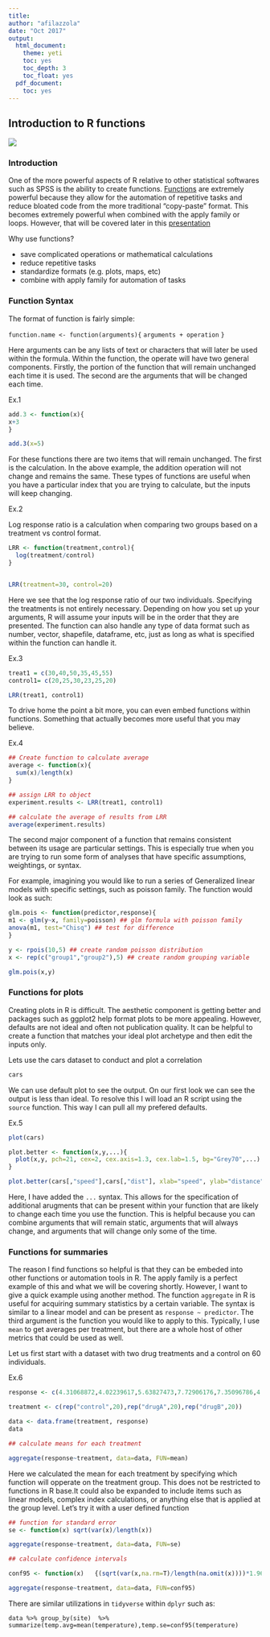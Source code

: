 ```yaml
---
title:
author: "afilazzola"
date: "Oct 2017"
output:
  html_document:
    theme: yeti
    toc: yes
    toc_depth: 3
    toc_float: yes
  pdf_document:
    toc: yes
---
```


## Introduction to R functions


![](function.jpg)


### Introduction

One of the more powerful aspects of R relative to other statistical softwares such as SPSS is the ability to create functions. [Functions](presentations/functionsintro.pdf) are extremely powerful because they allow for the automation of repetitive tasks and reduce bloated code from the more traditional "copy-paste" format. This becomes extremely powerful when combined with the apply family or loops. However, that will be covered later in this [presentation](presentations/ApplyingInR.pdf)

Why use functions?

* save complicated operations or mathematical calculations
* reduce repetitive tasks
* standardize formats (e.g. plots, maps, etc)
* combine with apply family for automation of tasks

### Function Syntax

The format of function is fairly simple:

`function.name <- function(arguments){`
`arguments + operation`
`}`

Here arguments can be any lists of text or characters that will later be used within the formula. Within the function, the operate will have two general components. Firstly, the portion of the function that will remain unchanged each time it is used. The second are the arguments that will be changed each time. 

Ex.1
```r
add.3 <- function(x){
x+3
}

add.3(x=5)
```


For these functions there are two items that will remain unchanged. The first is the calculation. In the above example, the addition operation will not change and remains the same. These types of functions are useful when you have a particular index that you are trying to calculate, but the inputs will keep changing. 

Ex.2

Log response ratio is a calculation when comparing two groups based on a treatment vs control format. 

```r
LRR <- function(treatment,control){
  log(treatment/control)
}


LRR(treatment=30, control=20)
```

Here we see that the log response ratio of our two individuals. Specifying the treatments is not entirely necessary. Depending on how you set up your arguments, R will assume your inputs will be in the order that they are presented. The function can also handle any type of data format such as number, vector, shapefile, dataframe, etc, just as long as what is specified within the function can handle it.

Ex.3
```r

treat1 = c(30,40,50,35,45,55)
control1= c(20,25,30,23,25,20)

LRR(treat1, control1)
```


To drive home the point a bit more, you can even embed functions within functions. Something that actually becomes more useful that you may believe. 

Ex.4 

```r
## Create function to calculate average
average <- function(x){
  sum(x)/length(x) 
}

## assign LRR to object
experiment.results <- LRR(treat1, control1)

## calculate the average of results from LRR
average(experiment.results)
```

The second major component of a function that remains consistent between its usage are particular settings. This is especially true when you are trying to run some form of analyses that have specific assumptions, weightings, or syntax. 

For example, imagining you would like to run a series of Generalized linear models with specific settings, such as poisson family. The function would look as such:

```r

glm.pois <- function(predictor,response){
m1 <- glm(y~x, family=poisson) ## glm formula with poisson family
anova(m1, test="Chisq") ## test for difference
}

y <- rpois(10,5) ## create random poisson distribution
x <- rep(c("group1","group2"),5) ## create random grouping variable

glm.pois(x,y)
```

### Functions for plots

Creating plots in R is difficult. The aesthetic component is getting better and packages such as ggplot2 help format plots to be more appealing. However, defaults are not ideal and often not publication quality. It can be helpful to create a function that matches your ideal plot archetype and then edit the inputs only. 

Lets use the cars dataset to conduct and plot a correlation

```r
cars
```

We can use default plot to see the output. On our first look we can see the output is less than ideal. To resolve this I will load an R script using the `source` function. This way I can pull all my prefered defaults.

Ex.5
```r

plot(cars)

plot.better <- function(x,y,...){
  plot(x,y, pch=21, cex=2, cex.axis=1.3, cex.lab=1.5, bg="Grey70",...)
}

plot.better(cars[,"speed"],cars[,"dist"], xlab="speed", ylab="distance")
```

Here, I have added the `...` syntax. This allows for the specification of additional arugments that can be present within your function that are likely to change each time you use the function. This is helpful because you can combine arguments that will remain static, arguments that will always change, and arguments that will change only some of the time. 


### Functions for summaries

The reason I find functions so helpful is that they can be embeded into other functions or automation tools in R. The apply family is a perfect example of this and what we will be covering shortly. However, I want to give a quick example using another method. The function `aggregate` in R is useful for acquiring summary statistics by a certain variable. The syntax is similar to a linear model and can be present as `response ~ predictor`. The third argument is the function you would like to apply to this. Typically, I use `mean` to get averages per treatment, but there are a whole host of other metrics that could be used as well. 

Let us first start with a dataset with two drug treatments and a control on 60 individuals. 

Ex.6
```r
response <- c(4.31068872,4.02239617,5.63827473,7.72906176,7.35096786,4.2539145,7.9450572,3.5814285,6.430872,4.64378698,3.55665898,4.99139648,4.036698,5.46499184,3.85910911,3.5291655,5.90729568,5.674248,7.23597678,4.39489848,7.63737,9.6482263,7.28738049,7.4192216,10.59532723,9.2013317,9.4829496,7.1599644,6.940219,7.30966038,7.10753942,9.28011484,8.97616,9.08440512,7.2778324,7.8634062,8.15142375,8.9925216,8.69784123,5.5644162,10.92730496,10.1363948,9.41244444,10.263204,11.38765203,13.2568931,14.4508848,7.5576591,8.530619,12.19368536,6.74443276,13.08433484,10.727451,13.27716208,9.49188068,9.8798724,10.98806094,9.79678656,10.81542819,7.57395576)

treatment <- c(rep("control",20),rep("drugA",20),rep("drugB",20))

data <- data.frame(treatment, response)
data

## calculate means for each treatment

aggregate(response~treatment, data=data, FUN=mean)

```

Here we calculated the mean for each treatment by specifying which function will opperate on the treatment group. This does not be restricted to functions in R base.It could also be expanded to include items such as linear models, complex index calculations, or anything else that is applied at the group level. Let's try it with a user defined function


```r

## function for standard error
se <- function(x) sqrt(var(x)/length(x))

aggregate(response~treatment, data=data, FUN=se)

## calculate confidence intervals

conf95 <- function(x)   {(sqrt(var(x,na.rm=T)/length(na.omit(x))))*1.96}

aggregate(response~treatment, data=data, FUN=conf95)

```

There are similar utilizations in `tidyverse` within `dplyr` such as:

`data %>% group_by(site)  %>% summarize(temp.avg=mean(temperature),temp.se=conf95(temperature)`


